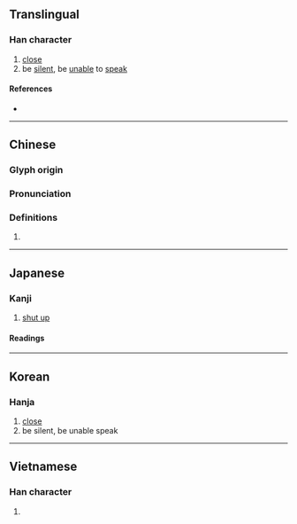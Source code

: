 {{character info/new}}
==Translingual==

===Han character===
{{Han char|rn=30|rad=口|as=13|sn=16|four=64091|canj=RDDF|ids=⿰口禁}}

# [[close]]
# be [[silent]], be [[unable]] to [[speak]]

====References====
* {{Han ref|kx=0209.300|dkj=04364|dj=0432.140|hdz=10688.140|uh=5664|ud=22116|bh=BEB6|bd=48822}}

----

==Chinese==
{{zh-forms|s=}}

===Glyph origin===
{{Han etym}}

===Pronunciation===
{{zh-pron
|m=jìn
|c=gam3,kam1
|mc=y
|oc=y
|cat=}}

===Definitions===
{{zh-hanzi}}

# {{rfdef|zh}}

----

==Japanese==

===Kanji===
{{ja-kanji|grade=|rs=口13}}

# [[shut up]]

====Readings====
{{ja-readings
|goon=ごん
|kanon=きん
|kun=つぐ-む}}

----

==Korean==

===Hanja===
{{ko-hanja|hangeul=금|rv=geum|mr=kŭm}}

# [[close]]
# be silent, be unable speak

----

==Vietnamese==

===Han character===
{{vi-hantu|gặm|rs=口13}}

# {{rfdef|vi|sort=口13}}